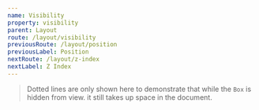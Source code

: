 ```yaml
---
name: Visibility
property: visibility
parent: Layout
route: /layout/visibility
previousRoute: /layout/position
previousLabel: Position
nextRoute: /layout/z-index
nextLabel: Z Index
---
```



<Grid minWidth="120px">
  <InfoBox caption="Visible" pattern="visible" isDefault>
    <Box className="w-full h-16 bg-blue-400 rounded visible" />
  </InfoBox>
  <InfoBox caption="Invisible" pattern="invisible">
    <Box className="w-full h-16 border border-2 border-dashed rounded" />
  </InfoBox>
</Grid>

> Dotted lines are only shown here to demonstrate that while the `Box` is hidden from view. it still takes up space in the document.
